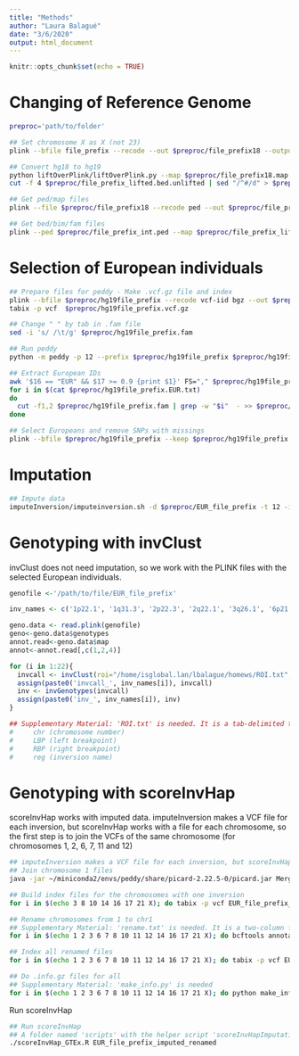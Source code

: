 ```yaml
---
title: "Methods"
author: "Laura Balagué"
date: "3/6/2020"
output: html_document
---
```


```r
knitr::opts_chunk$set(echo = TRUE)
```

# Changing of Reference Genome 

```bash

preproc='path/to/folder'

## Set chromosome X as X (not 23)
plink --bfile file_prefix --recode --out $preproc/file_prefix18 --output-chr MT 

## Convert hg18 to hg19
python liftOverPlink/liftOverPlink.py --map $preproc/file_prefix18.map --out $preproc/file_prefix_lifted --chain liftOverPlink/hg18ToHg19.over.chain.gz
cut -f 4 $preproc/file_prefix_lifted.bed.unlifted | sed "/^#/d" > $preproc/file_prefix_to_exclude.dat 

## Get ped/map files 
plink --file $preproc/file_prefix18 --recode ped --out $preproc/file_prefix_int --exclude $preproc/file_prefix_to_exclude.dat 

## Get bed/bim/fam files 
plink --ped $preproc/file_prefix_int.ped --map $preproc/file_prefix_lifted.map --make-bed --out $preproc/hg19file_prefix

```

# Selection of European individuals

```bash
## Prepare files for peddy - Make .vcf.gz file and index
plink --bfile $preproc/hg19file_prefix --recode vcf-iid bgz --out $preproc/hg19file_prefix
tabix -p vcf  $preproc/hg19file_prefix.vcf.gz

## Change " " by tab in .fam file
sed -i 's/ /\t/g' $preproc/hg19file_prefix.fam 

## Run peddy
python -m peddy -p 12 --prefix $preproc/hg19file_prefix $preproc/hg19file_prefix.vcf.gz $preproc/hg19file_prefix.fam

## Extract European IDs
awk '$16 == "EUR" && $17 >= 0.9 {print $1}' FS="," $preproc/hg19file_prefix.het_check.csv > $preproc/hg19file_prefix.EUR.txt
for i in $(cat $preproc/hg19file_prefix.EUR.txt)
do
  cut -f1,2 $preproc/hg19file_prefix.fam | grep -w "$i"  - >> $preproc/hg19file_prefix.include
done

## Select Europeans and remove SNPs with missings
plink --bfile $preproc/hg19file_prefix --keep $preproc/hg19file_prefix.include --geno 0.05 --make-bed --out $preproc/EUR_file_prefix
```


# Imputation

```bash
## Impute data
imputeInversion/imputeinversion.sh -d $preproc/EUR_file_prefix -t 12 -i all 
```


# Genotyping with invClust
invClust does not need imputation, so we work with the PLINK files with the selected European individuals. 

```r
genofile <-'/path/to/file/EUR_file_prefix'

inv_names <- c('1p22.1', '1q31.3', '2p22.3', '2q22.1', '3q26.1', '6p21.33', '6q23.1', '7p14.3', '7p11.2', '7q11.22', '7q36.1', '8p23.1', '10p12.1', '11p12', '11q13.2', '12q13.2', '12q21.2', '14q23.3', '16p11.2', '17q21.31', '21q21.3', 'Xq13.2')

geno.data <- read.plink(genofile)
geno<-geno.data$genotypes
annot.read<-geno.data$map
annot<-annot.read[,c(1,2,4)]

for (i in 1:22){
  invcall <- invClust(roi="/home/isglobal.lan/lbalague/homews/ROI.txt", wh = i, geno=geno, annot=annot, dim=2)
  assign(paste0('invcall_', inv_names[i]), invcall)
  inv <- invGenotypes(invcall)
  assign(paste0('inv_', inv_names[i]), inv)
}

## Supplementary Material: 'ROI.txt' is needed. It is a tab-delimited text file with 1 inversion per row and 4 columns:
#     chr (chromosome number)
#     LBP (left breakpoint)
#     RBP (right breakpoint)
#     reg (inversion name)

```

# Genotyping with scoreInvHap

scoreInvHap works with imputed data. imputeInversion makes a VCF file for each inversion, but scoreInvHap works with a file for each chromosome, so the first step is to join the VCFs of the same chromosome (for chromosomes 1, 2, 6, 7, 11 and 12)
```bash
## imputeInversion makes a VCF file for each inversion, but scoreInvHap works with a file for each chromosome, so the first step is to join the VCFs of the same chromosome (for chromosomes 1, 2, 6, 7, 11 and 12). It automatically makes the index file
## Join chromosome 1 files
java -jar ~/miniconda2/envs/peddy/share/picard-2.22.5-0/picard.jar MergeVcfs I=inv1_004_EUR_file_prefix_imputed.vcf.gz I=inv1_008_EUR_file_prefix_imputed.vcf.gz O=EUR_file_prefix_imputed.chr1.vcf.gz

## Build index files for the chromosomes with one inversion
for i in $(echo 3 8 10 14 16 17 21 X); do tabix -p vcf EUR_file_prefix_imputed.chr${i}.vcf.gz; done

## Rename chromosomes from 1 to chr1
## Supplementary Material: 'rename.txt' is needed. It is a two-column file with the actual chromosome names in the first column (1, 2 ... X, Y, M) and the new names un the second column (chr1, chr2 ... chrX, chrY, chrM)
for i in $(echo 1 2 3 6 7 8 10 11 12 14 16 17 21 X); do bcftools annotate --rename-chrs rename.txt EUR_file_prefix_imputed.chr${i}.vcf.gz -O z -o EUR_file_prefix_imputed_renamed.chr${i}.vcf.gz & done

## Index all renamed files
for i in $(echo 1 2 3 6 7 8 10 11 12 14 16 17 21 X); do tabix -p vcf EUR_file_prefix_imputed_renamed.chr${i}.vcf.gz & done

## Do .info.gz files for all
## Supplementary Material: 'make_info.py' is needed
for i in $(echo 1 2 3 6 7 8 10 11 12 14 16 17 21 X); do python make_info.py <(zcat EUR_file_prefix_imputed_renamed.chr${i}.vcf.gz) | gzip > EUR_file_prefix_imputed_renamed.chr${i}.info.gz & done
```

Run scoreInvHap
```bash
## Run scoreInvHap
## A folder named 'scripts' with the helper script 'scoreInvHapImputationHelperFunctions.R' is needed in the same directory
./scoreInvHap_GTEx.R EUR_file_prefix_imputed_renamed
```





